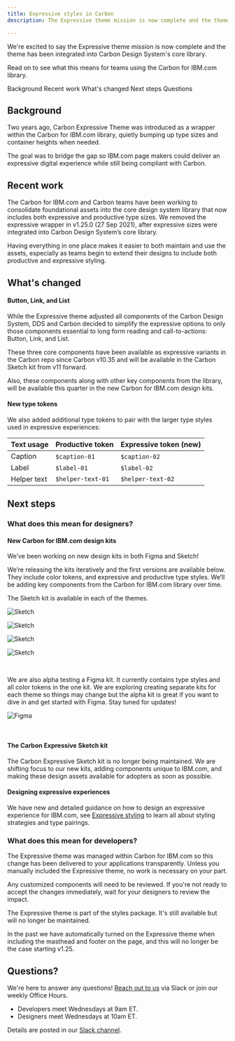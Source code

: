 ```yaml
---
title: Expressive styles in Carbon
description: The Expressive theme mission is now complete and the theme has been integrated into Carbon Design System's core library. Read on to see what this means for teams using the Carbon for IBM.com library.

---
```


<PageDescription>

We're excited to say the Expressive theme mission is now complete and the theme has been integrated into Carbon Design System's core library. 

Read on to see what this means for teams using the Carbon for IBM.com library.

</PageDescription>

<AnchorLinks>

<AnchorLink>Background</AnchorLink>
<AnchorLink>Recent work</AnchorLink>
<AnchorLink>What's changed</AnchorLink>
<AnchorLink>Next steps</AnchorLink>
<AnchorLink>Questions</AnchorLink>

</AnchorLinks>

## Background

Two years ago, Carbon Expressive Theme was introduced as a wrapper within the Carbon for IBM.com library, quietly bumping up type sizes and container heights when needed.

The goal was to bridge the gap so IBM.com page makers could deliver an expressive digital experience while still being compliant with Carbon.

## Recent work

The Carbon for IBM.com and Carbon teams have been working to consolidate foundational assets into the core design system library that now includes both expressive and productive type sizes. We removed the expressive wrapper in v1.25.0 (27 Sep 2021), after expressive sizes were integrated into Carbon Design System’s core library.

Having everything in one place makes it easier to both maintain and use the assets, especially as teams begin to extend their designs to include both productive and expressive styling.

## What's changed

#### Button, Link, and List 

While the Expressive theme adjusted all components of the Carbon Design System, DDS and Carbon decided to simplify the expressive options to only those components essential to long form reading and call-to-actions: Button, Link, and List.

These three core components have been available as expressive variants in the Carbon repo since Carbon v10.35 and will be available in the Carbon Sketch kit from v11 forward. 

Also, these components along with other key components from the library, will be available this quarter in the new Carbon for IBM.com design kits. 

#### New type tokens

We also added additional type tokens to pair with the larger type styles used in expressive experiences:

| Text usage    | Productive token    | Expressive token (new) |
| ------------- | ------------------- | ------------------ |
| Caption       | `$caption-01`         | `$caption-02`        |
| Label         | `$label-01`           | `$label-02`          |
| Helper text   | `$helper-text-01`     | `$helper-text-02`    |

## Next steps

### What does this mean for designers?

#### New Carbon for IBM.com design kits

We’ve been working on new design kits in both Figma and Sketch! 

We’re releasing the kits iteratively and the first versions are available below. They include color tokens, and expressive and productive type styles. We’ll be adding key components from the Carbon for IBM.com library over time. 

The Sketch kit is available in each of the themes. 

<Row className="resource-card-group">
  <Column colMd={4} colLg={4} noGutterSm>
    <ResourceCard
      subTitle="White theme"
      actionIcon="launch"
      href="sketch://add-library/cloud/20571650-189d-46ac-ab63-f6e8cc456424"
    >

![Sketch](./../../images/icon/sketch-symbol.svg)

</ResourceCard>
  </Column>

  <Column colMd={4} colLg={4} noGutterSm>
    <ResourceCard
      subTitle="Gray 10 theme"
      actionIcon="launch"
      href="sketch://add-library/cloud/8925339e-7e68-485a-ad49-e201a5b816e2"
    >

![Sketch](./../../images/icon/sketch-symbol.svg)

</ResourceCard>
  </Column>

  <Column colMd={4} colLg={4} noGutterSm>
    <ResourceCard
      subTitle="Gray 90 theme"
      actionIcon="launch"
      href="sketch://add-library/cloud/52524786-a6e5-4803-a4f8-35c8719d0a48"
    >

![Sketch](./../../images/icon/sketch-symbol.svg)

</ResourceCard>
  </Column>

  <Column colMd={4} colLg={4} noGutterSm>
    <ResourceCard
      subTitle="Gray 100 theme"
      actionIcon="launch"
      href="sketch://add-library/cloud/3aabfab0-f41f-4ea7-ba1a-01ea0ee45642"
    >

![Sketch](./../../images/icon/sketch-symbol.svg)

</ResourceCard>
  </Column>

</Row>

<br/>

We are also alpha testing a Figma kit. It currently contains type styles and all color tokens in the one kit. We are exploring creating separate kits for each theme so things may change but the alpha kit is great if you want to dive in and get started with Figma. Stay tuned for updates!

<Row className="resource-card-group">

  <Column colMd={4} colLg={4} noGutterSm>
    <ResourceCard
      subTitle="Alpha - all themes"
      actionIcon="launch"
      href="https://www.figma.com/file/O6R9yl3wXFyBry4l2tz6h4/Carbon-for-IBM.com-Design-Kit?node-id=0%3A1" 
      target="_blank"
    >

![Figma](./../../images/icon/figma.svg)

</ResourceCard>
  </Column>

</Row>

<br/>

#### The Carbon Expressive Sketch kit 
The Carbon Expressive Sketch kit is no longer being maintained. We are shifting focus to our new kits, adding components unique to IBM.com, and making these design assets available for adopters as soon as possible.

#### Designing expressive experiences 

We have new and detailed guidance on how to design an expressive experience for IBM.com, see [Expressive styling](../../guidelines/expressive-styling/overview) to learn all about styling strategies and type pairings.

### What does this mean for developers?

The Expressive theme was managed within Carbon for IBM.com so this change has been delivered to your applications transparently. Unless you manually included the Expressive theme, no work is necessary on your part.

Any customized components will need to be reviewed. If you're not ready to accept the changes immediately, wait for your designers to review the impact.

The Expressive theme is part of the styles package. It's still available but will no longer be maintained.

In the past we have automatically turned on the Expressive theme when including the masthead and footer on the page, and this will no longer be the case starting v1.25.

## Questions?

We're here to answer any questions! [Reach out to us](https://cognitive-app.slack.com/archives/C2PLX8GQ6) via Slack or join our weekly Office Hours. 

- Developers meet Wednesdays at 9am ET.
- Designers meet Wednesdays at 10am ET. 

Details are posted in our [Slack channel](https://cognitive-app.slack.com/archives/C2PLX8GQ6).